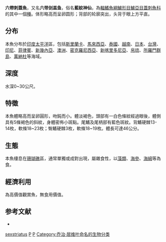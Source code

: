 {{Speciesbox 
| taxon = Pomacanthus sexstriatus
| image =Pomacanthus sexstriatus.jpg
| status = LC
| status_system = iucn3.1
| authority =  [[Cuvier|Cuvier]], 1831 <ref name='id7671'>{{cite web| url =http://www.bioinfo.cn/db05/BjdwSpecies.php?action=view&id=7671| title =六带剑盖鱼| work =《中国动物物种编目数据库》| publisher =中国科学院微生物研究所| author =中国科学院动物研究所| accessdate =2009-04-16| deadurl =yes| archiveurl =https://web.archive.org/web/20160305083422/http://www.bioinfo.cn/db05/BjdwSpecies.php?action=view&id=7671| archivedate =2016-03-05}}</ref>
| synonyms = *''Euxiphipops sexstriatus ''<br /><small> Cuvier, 1831</small>''
*''Holacanthus sexstriatus ''<br /><small> Cuvier, 1831</small>'' 
*''Pomacanthus sexstriatus ''<br /><small> Cuvier, 1831</small>''
}}
'''六帶刺蓋魚'''，又名'''六带剑盖鱼'''，俗名'''藍紋神仙'''，為[[輻鰭魚綱|輻鰭魚綱]][[鱸形目|鱸形目]][[鱸亞目|鱸亞目]][[蓋刺魚科|蓋刺魚科]]的其中一個[[種|種]]。体形略高而呈卵圆形；背部的轮廓突出，头背于眼上方平直。

==分布==
本魚分布於[[印度|印度]][[太平洋|太平洋]]區，包括[[斯里蘭卡|斯里蘭卡]]、[[馬來西亞|馬來西亞]]、[[泰國|泰國]]、[[越南|越南]]、[[日本|日本]]、[[台灣|台灣]]、[[印尼|印尼]]、[[菲律賓|菲律賓]]、[[新幾內亞|新幾內亞]]、[[澳洲|澳洲]]、[[密克羅尼西亞|密克羅尼西亞]]、[[新喀里多尼亞|新喀里多尼亞]]、[[帛琉|帛琉]]、[[所羅門群島|所羅門群島]]、[[萬納杜|萬納杜]]等海域。

==深度==
水深0~30公尺。

==特徵==
本魚體略高而呈卵圓形，吻鈍而小。體淡褐色，頭部有一白色條紋經過眼後，體側具有5條褐色的斜紋，身體密佈小斑點。尾鰭及尾柄部有藍色斑紋。背鰭硬棘13-14枚，軟條18~23枚；臀鰭硬棘3枚，軟條18~19枚。體長可達46公分。

==生態==
本魚棲息在[[珊瑚礁|珊瑚礁]]區，通常單獨或成對出現，屬雜食性，以[[藻類|藻類]]、[[海參|海參]]、[[海綿|海綿]]等為食。

==經濟利用==
為高價值觀賞魚，無食用價值。

==参考文献==
*{{FishBase_species|genus=Pomacanthus|species=sexstriatus|year=2011|month=12}}
{{reflist}}
{{Taxonbar|from=Q1813462}}

[[Category:刺蓋魚屬|sexstriatus]]
[[Category:觀賞魚|P]]
[[Category:1831年描述的魚類|P]]
[[Category:乔治·居维叶命名的生物分类|Category:乔治·居维叶命名的生物分类]]